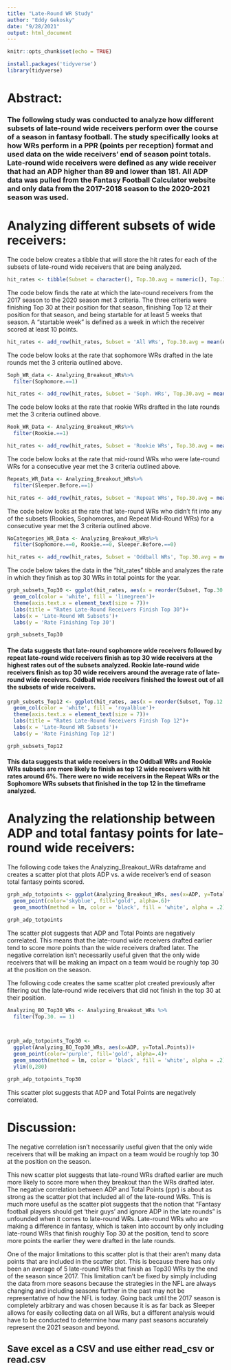 ---
title: "Late-Round WR Study"
author: "Eddy Gekosky"
date: "9/28/2021"
output: html_document
---

```{r setup, include=FALSE}
knitr::opts_chunk$set(echo = TRUE)

install.packages('tidyverse')
library(tidyverse)
```

# Abstract:

### The following study was conducted to analyze how different subsets of late-round wide receivers perform over the course of a season in fantasy football. The study specifically looks at how WRs perform in a PPR (points per reception) format and used data on the wide receivers' end of season point totals.  Late-round wide receivers were defined as any wide receiver that had an ADP higher than 89 and lower than 181.  All ADP data was pulled from the Fantasy Football Calculator website and only data from the 2017-2018 season to the 2020-2021 season was used.

# Analyzing different subsets of wide receivers:

The code below creates a tibble that will store the hit rates for each of the subsets of late-round wide receivers that are being analyzed.
```{r}
hit_rates <- tibble(Subset = character(), Top.30.avg = numeric(), Top.12.avg = numeric(), X5.Startable.Weeks.avg = numeric(), Players.In.Subset = numeric())
```


The code below finds the rate at which the late-round receivers from the 2017 season to the 2020 season met 3 criteria.  The three criteria were finishing Top 30 at their position for that season, finishing Top 12 at their position for that season, and being startable for at least 5 weeks that season.  A "startable week" is defined as a week in which the receiver scored at least 10 points.
```{r}
hit_rates <- add_row(hit_rates, Subset = 'All WRs', Top.30.avg = mean(Analyzing_Breakout_WRs$Top.30.), Top.12.avg = mean(Analyzing_Breakout_WRs$Top.12.), X5.Startable.Weeks.avg = mean(Analyzing_Breakout_WRs$X5..Startable.Weeks.), Players.In.Subset = nrow(Analyzing_Breakout_WRs))
```


The code below looks at the rate that sophomore WRs drafted in the late rounds met the 3 criteria outlined above.
```{r}
Soph_WR_data <- Analyzing_Breakout_WRs%>%
  filter(Sophomore.==1)

hit_rates <- add_row(hit_rates, Subset = 'Soph. WRs', Top.30.avg = mean(Soph_WR_data$Top.30.), Top.12.avg = mean(Soph_WR_data$Top.12.), X5.Startable.Weeks.avg = mean(Soph_WR_data$X5..Startable.Weeks.), Players.In.Subset = nrow(Soph_WR_data))
```


The code below looks at the rate that rookie WRs drafted in the late rounds met the 3 criteria outlined above.
```{r}
Rook_WR_Data <- Analyzing_Breakout_WRs%>%
  filter(Rookie.==1)

hit_rates <- add_row(hit_rates, Subset = 'Rookie WRs', Top.30.avg = mean(Rook_WR_Data$Top.30.), Top.12.avg = mean(Rook_WR_Data$Top.12.), X5.Startable.Weeks.avg = mean(Rook_WR_Data$X5..Startable.Weeks.), Players.In.Subset = nrow(Rook_WR_Data))
```


The code below looks at the rate that mid-round WRs who were late-round WRs for a consecutive year met the 3 criteria outlined above.
```{r}
Repeats_WR_Data <- Analyzing_Breakout_WRs%>%
  filter(Sleeper.Before.==1)

hit_rates <- add_row(hit_rates, Subset = 'Repeat WRs', Top.30.avg = mean(Repeats_WR_Data$Top.30.), Top.12.avg = mean(Repeats_WR_Data$Top.12.), X5.Startable.Weeks.avg = mean(Repeats_WR_Data$X5..Startable.Weeks.), Players.In.Subset = nrow(Repeats_WR_Data))
```


The code below looks at the rate that late-round WRs who didn't fit into any of the subsets (Rookies, Sophomores, and Repeat Mid-Round WRs) for a consecutive year met the 3 criteria outlined above.
```{r}
NoCategories_WR_Data <- Analyzing_Breakout_WRs%>%
  filter(Sophomore.==0, Rookie.==0, Sleeper.Before.==0)

hit_rates <- add_row(hit_rates, Subset = 'Oddball WRs', Top.30.avg = mean(NoCategories_WR_Data$Top.30.), Top.12.avg = mean(NoCategories_WR_Data$Top.12.), X5.Startable.Weeks.avg = mean(NoCategories_WR_Data$X5..Startable.Weeks.), Players.In.Subset = nrow(NoCategories_WR_Data))
```


The code below takes the data in the "hit_rates" tibble and analyzes the rate in which they finish as top 30 WRs in total points for the year.
```{r}
grph_subsets_Top30 <- ggplot(hit_rates, aes(x = reorder(Subset, Top.30.avg, desc), y = Top.30.avg)) +
  geom_col(color = 'white', fill = 'limegreen')+
  theme(axis.text.x = element_text(size = 7))+
  labs(title = "Rates Late-Round Receivers Finish Top 30")+
  labs(x = 'Late-Round WR Subsets')+
  labs(y = 'Rate Finishing Top 30')

grph_subsets_Top30
```
#### The data suggests that late-round sophomore wide receivers followed by repeat late-round wide receivers finish as top 30 wide receivers at the highest rates out of the subsets analyzed.  Rookie late-round wide receivers finish as top 30 wide receivers around the average rate of late-round wide receivers. Oddball wide receivers finished the lowest out of all the subsets of wide receivers.


```{r}
grph_subsets_Top12 <- ggplot(hit_rates, aes(x = reorder(Subset, Top.12.avg, desc), y = Top.12.avg)) +
  geom_col(color = 'white', fill = 'royalblue')+
  theme(axis.text.x = element_text(size = 7))+
  labs(title = "Rates Late-Round Receivers Finish Top 12")+
  labs(x = 'Late-Round WR Subsets')+
  labs(y = 'Rate Finishing Top 12')

grph_subsets_Top12
```
#### This data suggests that wide receivers in the Oddball WRs and Rookie WRs subsets are more likely to finish as top 12 wide receivers with hit rates around 6%. There were no wide receivers in the Repeat WRs or the Sophomore WRs subsets that finished in the top 12 in the timeframe analyzed.




# Analyzing the relationship between ADP and total fantasy points for late-round wide receivers:

The following code takes the Analyzing_Breakout_WRs dataframe and creates a scatter plot that plots ADP vs. a wide receiver's end of season total fantasy points scored.
```{r}
grph_adp_totpoints <- ggplot(Analyzing_Breakout_WRs, aes(x=ADP, y=Total.Points))+
  geom_point(color='skyblue', fill='gold', alpha=.6)+
  geom_smooth(method = lm, color = 'black', fill = 'white', alpha = .2)

grph_adp_totpoints
```

The scatter plot suggests that ADP and Total Points are negatively correlated.  This means that the late-round wide receivers drafted earlier tend to score more points than the wide receivers drafted later. The negative correlation isn't necessarily useful given that the only wide receivers that will be making an impact on a team would be roughly top 30 at the position on the season.



The following code creates the same scatter plot created previously after filtering out the late-round wide receivers that did not finish in the top 30 at their position.

```{r}
Analyzing_BO_Top30_WRs <- Analyzing_Breakout_WRs %>%
  filter(Top.30. == 1)



grph_adp_totpoints_Top30 <-
  ggplot(Analyzing_BO_Top30_WRs, aes(x=ADP, y=Total.Points))+
  geom_point(color='purple', fill='gold', alpha=.4)+
  geom_smooth(method = lm, color = 'black', fill = 'white', alpha = .2)+
  ylim(0,280)

grph_adp_totpoints_Top30
```
This scatter plot suggests that ADP and Total Points are negatively correlated.




# Discussion:

The negative correlation isn't necessarily useful given that the only wide receivers that will be making an impact on a team would be roughly top 30 at the position on the season.



This new scatter plot suggests that late-round WRs drafted earlier are much more likely to score more when they breakout than the WRs drafted later.  The negative correlation between ADP and Total Points (ppr) is about as strong as the scatter plot that included all of the late-round WRs. This is much more useful as the scatter plot suggests that the notion that "Fantasy football players should get 'their guys' and ignore ADP in the late rounds" is unfounded when it comes to late-round WRs. Late-round WRs who are making a difference in fantasy, which is taken into account by only including late-round WRs that finish roughly Top 30 at the position, tend to score more points the earlier they were drafted in the late rounds. 

One of the major limitations to this scatter plot is that their aren't many data points that are included in the scatter plot. This is because there has only been an average of 5 late-round WRs that finish as Top30 WRs by the end of the season since 2017. This limitation can't be fixed by simply including the data from more seasons because the strategies in the NFL are always changing and including seasons further in the past may not be representative of how the NFL is today. Going back until the 2017 season is completely arbitrary and was chosen because it is as far back as Sleeper allows for easily collecting data on all WRs, but a different analysis would have to be conducted to determine how many past seasons accurately represent the 2021 season and beyond.






## Save excel as a CSV and use either read_csv or read.csv



